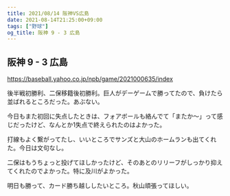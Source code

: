 ```yaml
---
title: 2021/08/14 阪神VS広島
date: 2021-08-14T21:25:00+09:00
tags: ["野球"]
og_title: 阪神 9 - 3 広島
---
```


## 阪神 9 - 3 広島

https://baseball.yahoo.co.jp/npb/game/2021000635/index

後半戦初勝利、二保移籍後初勝利。巨人がデーゲームで勝ってたので、負けたら並ばれるところだった。あぶない。

今日もまた初回に失点したときは、フォアボールも絡んでて「またか～」って感じだったけど、なんとか1失点で終えられたのはよかった。

打線もよく繋がってたし、いいところでサンズと大山のホームランも出てくれた。今日は文句なし。

二保はもうちょっと投げてほしかったけど、そのあとのリリーフがしっかり抑えてくれたのでよかった。特に及川がよかった。

明日も勝って、カード勝ち越ししたいところ。秋山頑張ってほしい。